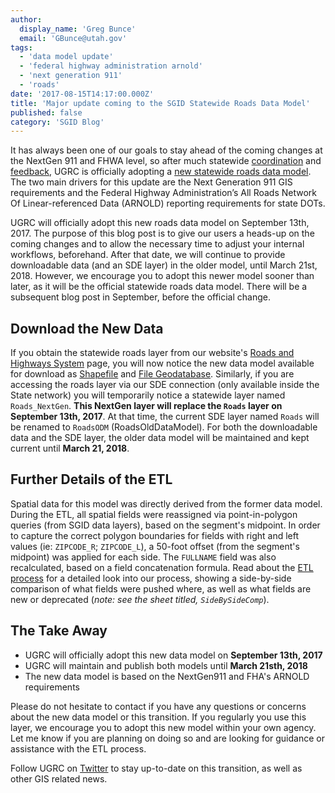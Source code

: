 ```yaml
---
author:
  display_name: 'Greg Bunce'
  email: 'GBunce@utah.gov'
tags:
  - 'data model update'
  - 'federal highway administration arnold'
  - 'next generation 911'
  - 'roads'
date: '2017-08-15T14:17:00.000Z'
title: 'Major update coming to the SGID Statewide Roads Data Model'
published: false
category: 'SGID Blog'
---
```


It has always been one of our goals to stay ahead of the coming changes at the NextGen 911 and FHWA level, so after much statewide [coordination](/blog/2016-09-16-road-centerlines-schema-update-and-regional-workshop-notes) and [feedback](/blog/2014-04-30-feedback-wanted-proposed-best-practices-for-tagging-utah-metadata), UGRC is officially adopting a [new statewide roads data model](https://docs.google.com/spreadsheets/d/1jQ_JuRIEtzxj60F0FAGmdu5JrFpfYBbSt3YzzCjxpfI/edit#gid=811360546). The two main drivers for this update are the Next Generation 911 GIS requirements and the Federal Highway Administration’s All Roads Network Of Linear-referenced Data (ARNOLD) reporting requirements for state DOTs.

UGRC will officially adopt this new roads data model on September 13th, 2017. The purpose of this blog post is to give our users a heads-up on the coming changes and to allow the necessary time to adjust your internal workflows, beforehand. After that date, we will continue to provide downloadable data (and an SDE layer) in the older model, until March 21st, 2018. However, we encourage you to adopt this newer model sooner than later, as it will be the official statewide roads data model. There will be a subsequent blog post in September, before the official change.

## Download the New Data

If you obtain the statewide roads layer from our website's [Roads and Highways System](/products/sgid/transportation/road-centerlines) page, you will now notice the new data model available for download as [Shapefile](https://drive.google.com/file/d/1PH915l5o6fNeJXyM87kpR5B6y8-KdXkG/view?usp=sharing) and [File Geodatabase](https://drive.google.com/file/d/1-Op_k6K_ZoEOk6FMVhhRhLF1dbJ2voic/view?usp=sharing). Similarly, if you are accessing the roads layer via our SDE connection (only available inside the State network) you will temporarily notice a statewide layer named `Roads_NextGen`. **This NextGen layer will replace the `Roads` layer on September 13th, 2017**. At that time, the current SDE layer named `Roads` will be renamed to `RoadsODM` (RoadsOldDataModel). For both the downloadable data and the SDE layer, the older data model will be maintained and kept current until **March 21, 2018**.

## Further Details of the ETL

Spatial data for this model was directly derived from the former data model. During the ETL, all spatial fields were reassigned via point-in-polygon queries (from SGID data layers), based on the segment's midpoint. In order to capture the correct polygon boundaries for fields with right and left values (ie: `ZIPCODE_R`; `ZIPCODE_L`), a 50-foot offset (from the segment's midpoint) was applied for each side. The `FULLNAME` field was also recalculated, based on a field concatenation formula. Read about the [ETL process](https://docs.google.com/spreadsheets/d/1-oxxE6Ib45tJrySXmz3KnpGtBz_xJBMpVYR4T49CwPI/edit?usp=sharing) for a detailed look into our process, showing a side-by-side comparison of what fields were pushed where, as well as what fields are new or deprecated (_note: see the sheet titled, `SideBySideComp`_).

## The Take Away

- UGRC will officially adopt this new data model on **September 13th, 2017**
- UGRC will maintain and publish both models until **March 21sth, 2018**
- The new data model is based on the NextGen911 and FHA's ARNOLD requirements

Please do not hesitate to contact <Contacts inline subject={frontmatter.title} contactKey="roads" /> if you have any questions or concerns about the new data model or this transition. If you regularly you use this layer, we encourage you to adopt this new model within your own agency. Let me know if you are planning on doing so and are looking for guidance or assistance with the ETL process.

Follow UGRC on [Twitter](https://twitter.com/MapUtah?lang=en) to stay up-to-date on this transition, as well as other GIS related news.
